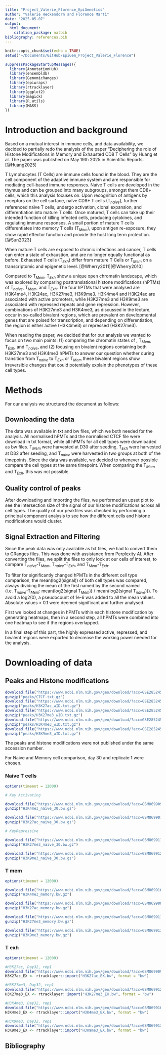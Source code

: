 ```yaml
---
title: "Project_Valerie_Florence_EpiGenetics"
author: "Valerie Heckendorn and Florence Marti"
date: "2025-05-07"
output: 
  html_document:
    citation_package: natbib
bibliography: references.bib
---
```


```r
knitr::opts_chunk$set(echo = TRUE)
setwd("~/Documents/GitHub/EpiGen_Project_Valerie_Florence")
```

```r
suppressPackageStartupMessages({
  library(AnnotationHub)
  library(ensembldb)
  library(GenomicRanges)
  library(epiwraps)
  library(rtracklayer)
  library(ggplot2)
  library(magick)
  library(R.utils) 
  library(MASS)
})
```


# Introduction and background
Based on a mutual interest in immune cells, and data availability, we decided to partially redo the analysis of the paper "Deciphering the role of Histone Modifications in Memory and Exhausted CD8 T Cells" by Huang et al. The paper was published on May 19th 2025 in Scientific Reports. [@Huang2025]

T Lymphocytes (T Cells) are immune cells found in the blood. They are the cell component of the adaptive immune system and are responsible for mediating cell-based immune responses. Naïve T cells are developed in the thymus and can be grouped into many subgroups, amongst them CD8+ cells, which this analysis focuses on. Upon recognition of antigens by receptors on the cell surface, naïve CD8+ T cells (T$_{naive}$), further referenced naïve T cells, undergo activation, clonal expansion, and differentiation into mature T cells. Once matured, T cells can take up their intended function of killing infected cells, producing cytokines, and regulating immune responses. A small portion of mature T cells differentiates into memory T cells (T$_{Mem}$), upon antigen re-exposure, they show rapid effector function and provide the host long term protection. [@Sun2023]

When mature T cells are exposed to chronic infections and cancer, T cells can enter a state of exhaustion, and are no longer equally functional as before. Exhausted T cells (T$_{Exh}$) differ from mature T Cells or T$_{Mem}$ on a transcriptomic and epigenetic level. [@Wherry2011][@Wherry2010]

Compared to T$_{Mem}$, T$_{Exh}$ show a unique open chromatin landscape, which was explored by comparing posttranslational histone modifications (hPTMs) of T$_{naive}$, T$_{Mem}$, and T$_{Exh}$. The four hPTMs that were analysed are H3K4me4, H3K24ac, H3K27me3, H3K9me3. H3K4me4 and H3K24ac are associated with active promoters, while H3K27me3 and H3K9me3 are associated with repressed repeats and gene repression. However, combinations of H3K27me3 and H3K4me3, as discussed in the lecture, occur in so-called bivalent regions, which are prevalent on developmental genes that are poised for transcription, and depending on differentiation, the region is either active (H3K4me3) or repressed (H3K27me3). 

When reading the paper, we decided that for our analysis we wanted to focus on two main points: (1) comparing the chromatin states of , T$_{Mem}$, T$_{Exh}$, and T$_{naive}$, and (2) focusing on bivalent regions containing both H3K27me3 and H3K4me3 hPMTs to answer our question whether during transition from T$_{naive}$ to T$_{Exh}$ or T$_{Mem}$ these bivalent regions show irreversible changes that could potentially explain the phenotypes of these cell types. 


# Methods
For our analysis we structured the document as follows:

## Downloading the data
The data was available in txt and bw files, which we both needed for the analysis. All normalised hPMTs and the normalised CTCF file were download in txt format, while all hPMTs for all cell types were downloaded as bw files. T$_{Mem}$ were harvested at D30 after seeding, T$_{Exh}$ were harvested at D32 after seeding, and T$_{naive}$ were harvested in two groups at both of the timepoints. Since the data was available, we decided to whenever possible compare the cell types at the same timepoint. When comparing the T$_{Mem}$ and T$_{Exh}$, this was not possible.

## Quality control of peaks
After downloading and importing the files, we performed an upset plot to see the intersection size of the signal of our histone modifications across all cell types.
The quality of our peakfiles was checked by performing a principal component analysis to see how the different cells and histone modifications would cluster. 

## Signal Extraction and Filtering
Since the peak data was only available as txt files, we had to convert them to GRanges files. This was done with assistance from Perplexity AI. After converting the files, we split the files to only look at our cells of interest, to compare T$_{naive}$-T$_{Mem}$, T$_{naive}$-T$_{Exh}$, and T$_{Mem}$-T$_{Exh}$. 

To filter for significantly changed hPMTs in the different cell type comparison, the mean(log2(signal)) of both cell types was compared, always dividing the mean of the first named by the second named (i.e. T$_{naive}$-T$_{Mem}$: mean(log2(signal T$_{Mem}$)) / mean(log2(signal T$_{naive}$))). To avoid a log2(0), a pseudocount of 1e-6 was added to all the mean values. 
Absolute values > 0.1 were deemed significant and further analysed.

First we looked at changes in hPMTs within each histone modification by generating heatmaps, then in a second step, all hPMTs were combined into one heatmap to see if the regions overlapped.

In a final step of this part, the highly expressed active, repressed, and bivalent regions were exported to decrease the working power needed for the analysis.

# Downloading of data

## Peaks and Histone modifications
```r
download.file("https://www.ncbi.nlm.nih.gov/geo/download/?acc=GSE285245&format=file&file=GSE285245%5FNormRC%5FCTCF%5FwID%2Etxt%2Egz", "peaks/CTCF.txt.gz")
gunzip("peaks/CTCF.txt.gz")
download.file("https://www.ncbi.nlm.nih.gov/geo/download/?acc=GSE285245&format=file&file=GSE285245%5FNormRC%5FH3K27ac%5FwID%2Etxt%2Egz", "peaks/H3K27ac_wID.txt.gz")
gunzip("peaks/H3K27ac_wID.txt.gz")
download.file("https://www.ncbi.nlm.nih.gov/geo/download/?acc=GSE285245&format=file&file=GSE285245%5FNormRC%5FH3K27me3%5FwID%2Etxt%2Egz", "peaks/H3K27me3_wID.txt.gz")
gunzip("peaks/H3K27me3_wID.txt.gz")
download.file("https://www.ncbi.nlm.nih.gov/geo/download/?acc=GSE285245&format=file&file=GSE285245%5FNormRC%5FH3K4me3%5FwID%2Etxt%2Egz", "peaks/H3K4me3_wID.txt.gz")
gunzip("peaks/H3K4me3_wID.txt.gz")
download.file("https://www.ncbi.nlm.nih.gov/geo/download/?acc=GSE285245&format=file&file=GSE285245%5FNormRC%5FH3K9me3%5FwID%2Etxt%2Egz", "peaks/H3K9me3_wID.txt.gz")
gunzip("peaks/H3K9me3_wID.txt.gz")

```

The peaks and histone modifications were not published under the same accession number.

For Naive and Memory cell comparison, day 30 and replicate 1 were chosen. 

### Naive T cells
```r
options(timeout = 12000)

# Key Activating

download.file("https://www.ncbi.nlm.nih.gov/geo/download/?acc=GSM8699095&format=file&file=GSM8699095%5FNaive%5FP14%5FDay30%5FH3K4me3%5FRep1%5FS1%2Escale%2Ebw", "H3K4me3_naive_30.bw.gz")
gunzip("H3K4me3_naive_30.bw.gz")

download.file("https://www.ncbi.nlm.nih.gov/geo/download/?acc=GSM8699079&format=file&file=GSM8699079%5FNaive%5FP14%5FDay30%5FH3K27ac%5FRep1%5FS1%2Escale%2Ebw", "H3K27ac_naive_30.bw.gz")
gunzip("H3K27ac_naive_30.bw.gz")

# KeyRepressive

download.file("https://www.ncbi.nlm.nih.gov/geo/download/?acc=GSM8699111&format=file&file=GSM8699111%5FNaive%5FP14%5FDay30%5FH3K27me3%5FRep2%5FS6%2Escale%2Ebw", "H3K27me3_naive_30.bw.gz")
gunzip("H3K27me3_naive_30.bw.gz")

download.file("https://www.ncbi.nlm.nih.gov/geo/download/?acc=GSM8699127&format=file&file=GSM8699127%5FNaive%5FP14%5FDay30%5FH3K9me3%5FRep1%5FS1%2Escale%2Ebw", "H3K9me3_naive_30.bw.gz")
gunzip("H3K9me3_naive_30.bw.gz")


```

### T mem 

```r
options(timeout = 12000)

download.file("https://www.ncbi.nlm.nih.gov/geo/download/?acc=GSM8699103&format=file&file=GSM8699103%5FArm%5FP14%5FDay30%5FH3K4me3%5FRep1%5FS5%2Escale%2Ebw", "H3K4me3_memory.bw.gz")
gunzip("H3K4me3_memory.bw.gz")

download.file("https://www.ncbi.nlm.nih.gov/geo/download/?acc=GSM8699087&format=file&file=GSM8699087%5FArm%5FP14%5FDay30%5FH3K27ac%5FRep1%5FS5%2Escale%2Ebw", "H3K27ac_memory.bw.gz")
gunzip("H3K27ac_memory.bw.gz")

download.file("https://www.ncbi.nlm.nih.gov/geo/download/?acc=GSM8699119&format=file&file=GSM8699119%5FArm%5FP14%5FDay30%5FH3K27me3%5FRep1%5FS7%2Escale%2Ebw", "H3K27me3_memory.bw.gz")
gunzip("H3K27me3_memory.bw.gz")

download.file("https://www.ncbi.nlm.nih.gov/geo/download/?acc=GSM8699135&format=file&file=GSM8699135%5FArm%5FP14%5FDay30%5FH3K9me3%5FRep1%5FS3%2Escale%2Ebw", "H3K9me3_memory.bw.gz")
gunzip("H3K9me3_memory.bw.gz")

```

### T exh

```r
options(timeout = 12000)

#H3K27ac, Day32, rep1
download.file("https://www.ncbi.nlm.nih.gov/geo/download/?acc=GSM8699091&format=file&file=GSM8699091%5FCl13%5FP14%5FDay32%5FH3K27ac%5FRep1%5FS13%2Escale%2Ebw", "H3K27ac_EX.bw")
H3K27ac_EX <- rtracklayer::import("H3K27ac_EX.bw", format = "bw")

#H3K27me3, Day32, rep1
download.file("https://www.ncbi.nlm.nih.gov/geo/download/?acc=GSM8699123&format=file&file=GSM8699123%5FCl13%5FP14%5FDay32%5FH3K27me3%5FRep1%5FS9%2Escale%2Ebw", "H3K27me3_EX.bw")
H3K27me3_EX <- rtracklayer::import("H3K27me3_EX.bw", format = "bw")

#H3K4me3, Day32, rep1
download.file("https://www.ncbi.nlm.nih.gov/geo/download/?acc=GSM8699107&format=file&file=GSM8699107%5FCl13%5FP14%5FDay32%5FH3K4me3%5FRep1%5FS13%2Escale%2Ebw", "H3K4me3_EX.bw")
H3K4me3_EX <- rtracklayer::import("H3K4me3_EX.bw", format = "bw")

#H3K9me3, Day32, rep1
download.file("https://www.ncbi.nlm.nih.gov/geo/download/?acc=GSM8699139&format=file&file=GSM8699139%5FCl13%5FP14%5FDay32%5FH3K9me3%5FRep1%5FS5%2Escale%2Ebw", "H3K9me3_EX.bw")
H3K9me3_EX <- rtracklayer::import("H3K9me3_EX.bw", format = "bw")

```


## Bibliography

